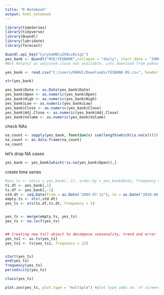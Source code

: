 ```yaml
---
title: "R Notebook"
output: html_notebook
---
```


```r
library(timeSeries)
library(tidyverse)
library(Quandl)
library(lubridate)
library(forecast)

```
```r
Quandl.api_key("CuryXaHBCuZX8LsRs1g1")
yes_bank <- Quandl("NSE/YESBANK",collapse = "daily", start_date = "2006-01-01", type="raw")
#Not helpful as adjusted close not available. Lets download from yahoo fiannce
```

```r
yes_bank <- read.csv("C:/users/RAHUl/Downloads/YESBANK.NS.csv", header = T, stringsAsFactors = F, check.names = T)
```

```r
str(yes_bank)
```
```r
yes_bank$Date <- as.Date(yes_bank$Date)
yes_bank$Open <- as.numeric(yes_bank$Open)
yes_bank$High <- as.numeric(yes_bank$High)
yes_bank$Low <- as.numeric(yes_bank$Low)
yes_bank$Close <- as.numeric(yes_bank$Close)
yes_bank$Adj.Close <- as.numeric(yes_bank$Adj.Close)
yes_bank$Volume <- as.numeric(yes_bank$Volume)

```
check NAs
```r
na_count <- sapply(yes_bank, function(x) sum(length(which(is.na(x)))))
na_count <- as.data.frame(na_count)
na_count

```
let's drop NA cases

```r
yes_bank <- yes_bank[which(!is.na(yes_bank$Open)),]

```

create time series 
```r

#yes_ts <- xts(x = yes_bank[,-1], order.by = yes_bank$Date, frequency = 1)
ts.dt <- yes_bank[,1]
ts.df <- yes_bank[,-1]
std.dt <- seq.Date(from = as.Date("2005-07-12"), to = as.Date("2018-06-05"), by = 1)
empty.ts <- xts(,std.dt)
yes_ts <- xts(ts.df,ts.dt, frequency = 5)


yes_ts <- merge(empty.ts, yes_ts)
yes_ts <- na.locf(yes_ts)


## Creating new ts() object to decompose seasonality, trend and error
yes_ts1 <- as.ts(yes_ts)
yes_ts1 <- ts(yes_ts1, frequency = 12)


start(yes_ts)
end(yes_ts)
frequency(yes_ts)
periodicity(yes_ts)

class(yes_ts)

```

```r
plot.zoo(yes_ts, plot.type = "multiple") #plot type adds no. of screens for each plot

```

```r

```
